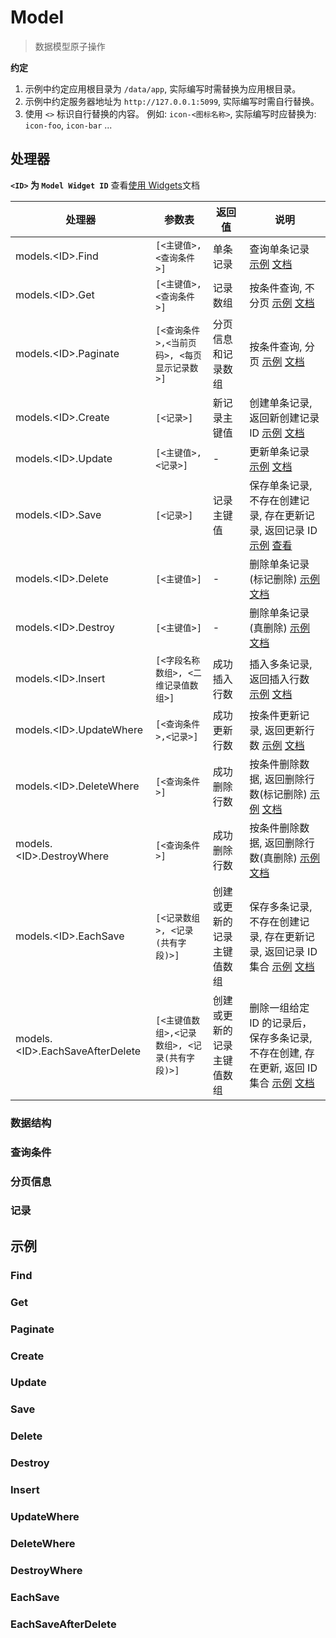 # Model

<blockquote>
  <p>数据模型原子操作</p>
</blockquote>

**约定**

1. 示例中约定应用根目录为 `/data/app`, 实际编写时需替换为应用根目录。
2. 示例中约定服务器地址为 `http://127.0.0.1:5099`, 实际编写时需自行替换。
3. 使用 `<>` 标识自行替换的内容。 例如: `icon-<图标名称>`, 实际编写时应替换为: `icon-foo`, `icon-bar` ...

## 处理器

**`<ID>` 为 `Model Widget ID`** 查看[使用 Widgets](../基础/使用Widgets)文档

| 处理器                           | 参数表                                        | 返回值                     | 说明                                                                                                                                        |
| -------------------------------- | --------------------------------------------- | -------------------------- | ------------------------------------------------------------------------------------------------------------------------------------------- |
| models.<ID\>.Find                | `[<主键值>,<查询条件>]`                       | 单条记录                   | 查询单条记录 [示例](#find) [文档](./Model/Find)                                                                                             |
| models.<ID\>.Get                 | `[<主键值>,<查询条件>]`                       | 记录数组                   | 按条件查询, 不分页 [示例](#get) [文档](./Model/Get)                                                                                         |
| models.<ID\>.Paginate            | `[<查询条件>,<当前页码>, <每页显示记录数>]`   | 分页信息和记录数组         | 按条件查询, 分页 [示例](#paginate) [文档](./Model/Paginate)                                                                                 |
| models.<ID\>.Create              | `[<记录>]`                                    | 新记录主键值               | 创建单条记录, 返回新创建记录 ID [示例](#create) [文档](./Model/Create)                                                                      |
| models.<ID\>.Update              | `[<主键值>,<记录>]`                           | -                          | 更新单条记录 [示例](#update) [文档](./Model/Update)                                                                                         |
| models.<ID\>.Save                | `[<记录>]`                                    | 记录主键值                 | 保存单条记录, 不存在创建记录, 存在更新记录, 返回记录 ID [示例](#save) [查看](./Model/Save)                                                  |
| models.<ID\>.Delete              | `[<主键值>]`                                  | -                          | 删除单条记录(标记删除) [示例](#delete) [文档](./Model/Delete)                                                                               |
| models.<ID\>.Destroy             | `[<主键值>]`                                  | -                          | 删除单条记录(真删除) [示例](#destroy) [文档](./Model/Destroy)                                                                               |
| models.<ID\>.Insert              | `[<字段名称数组>, <二维记录值数组>]`          | 成功插入行数               | 插入多条记录, 返回插入行数 [示例](#insert) [文档](./Model/Insert)                                                                           |
| models.<ID\>.UpdateWhere         | `[<查询条件>,<记录>]`                         | 成功更新行数               | 按条件更新记录, 返回更新行数 [示例](#updatewhere) [文档](./Model/UpdateWhere)                                                               |
| models.<ID\>.DeleteWhere         | `[<查询条件>]`                                | 成功删除行数               | 按条件删除数据, 返回删除行数(标记删除) [示例](#deletewhere) [文档](./Model/DeleteWhere)                                                     |
| models.<ID\>.DestroyWhere        | `[<查询条件>]`                                | 成功删除行数               | 按条件删除数据, 返回删除行数(真删除) [示例](#destroywhere) [文档](./Model/DestroyWhere)                                                     |
| models.<ID\>.EachSave            | `[<记录数组>, <记录(共有字段)>]`              | 创建或更新的记录主键值数组 | 保存多条记录, 不存在创建记录, 存在更新记录, 返回记录 ID 集合 [示例](#eachsave) [文档](./Model/EachSave)                                     |
| models.<ID\>.EachSaveAfterDelete | `[<主键值数组>,<记录数组>, <记录(共有字段)>]` | 创建或更新的记录主键值数组 | 删除一组给定 ID 的记录后，保存多条记录, 不存在创建, 存在更新, 返回 ID 集合 [示例](#eachsaveafterdelete) [文档](./model/EachSaveAfterDelete) |

### 数据结构

### 查询条件

### 分页信息

### 记录

## 示例

### Find

### Get

### Paginate

### Create

### Update

### Save

### Delete

### Destroy

### Insert

### UpdateWhere

### DeleteWhere

### DestroyWhere

### EachSave

### EachSaveAfterDelete
